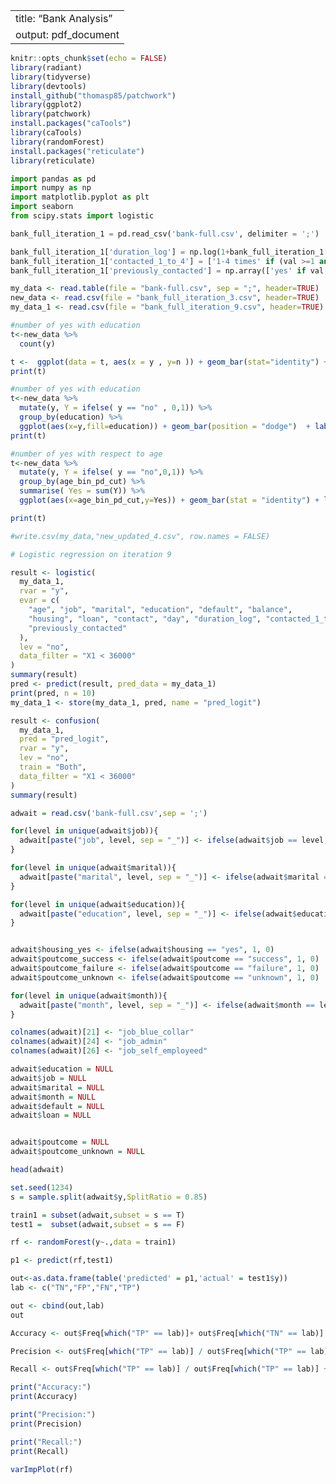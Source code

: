 
---
title: "Bank Analysis"
output: pdf_document
---

```r
knitr::opts_chunk$set(echo = FALSE)
library(radiant)
library(tidyverse)
library(devtools)
install_github("thomasp85/patchwork")
library(ggplot2)
library(patchwork)
install.packages("caTools")
library(caTools)
library(randomForest)
install.packages("reticulate")
library(reticulate)

```



```python
import pandas as pd
import numpy as np
import matplotlib.pyplot as plt
import seaborn
from scipy.stats import logistic
```




```python
bank_full_iteration_1 = pd.read_csv('bank-full.csv', delimiter = ';')
```







```python
bank_full_iteration_1['duration_log'] = np.log(1+bank_full_iteration_1['duration'])
bank_full_iteration_1['contacted_1_to_4'] = ['1-4 times' if (val >=1 and val <= 4) else 'too many times' for val in bank_full_iteration_1['campaign']]
bank_full_iteration_1['previously_contacted'] = np.array(['yes' if val > 0 else 'no' for val in bank_full_iteration_1['pdays']])


```









```r
my_data <- read.table(file = "bank-full.csv", sep = ";", header=TRUE)
new_data <- read.csv(file = "bank_full_iteration_3.csv", header=TRUE)
my_data_1 <- read.csv(file = "bank_full_iteration_9.csv", header=TRUE)

```






```r
#number of yes with education
t<-new_data %>%
  count(y) 

t <-  ggplot(data = t, aes(x = y , y=n )) + geom_bar(stat="identity") + labs(y = "Count " , x = "Client Response" , title = " Client Response Distribution ")  
print(t)
```





```r
#number of yes with education
t<-new_data %>%
  mutate(y, Y = ifelse( y == "no" , 0,1)) %>%
  group_by(education) %>%
  ggplot(aes(x=y,fill=education)) + geom_bar(position = "dodge")  + labs(y = "Count of clients" , x = "Client Response" , title = " Client Education Distribution ")  
print(t)
```





```r
#number of yes with respect to age
t<-new_data %>%
  mutate(y, Y = ifelse( y == "no",0,1)) %>%
  group_by(age_bin_pd_cut) %>%
  summarise( Yes = sum(Y)) %>%
  ggplot(aes(x=age_bin_pd_cut,y=Yes)) + geom_bar(stat = "identity") + labs(y = "Count of clients" , x = "Age intervals" , title = " Client Age Distribution ")  

print(t)

```




```r
#write.csv(my_data,"new_updated_4.csv", row.names = FALSE)

# Logistic regression on iteration 9 

result <- logistic(
  my_data_1, 
  rvar = "y", 
  evar = c(
    "age", "job", "marital", "education", "default", "balance", 
    "housing", "loan", "contact", "day", "duration_log", "contacted_1_to_4", 
    "previously_contacted"
  ), 
  lev = "no", 
  data_filter = "X1 < 36000"
)
summary(result)
pred <- predict(result, pred_data = my_data_1)
print(pred, n = 10)
my_data_1 <- store(my_data_1, pred, name = "pred_logit")
```






```r
result <- confusion(
  my_data_1, 
  pred = "pred_logit", 
  rvar = "y", 
  lev = "no", 
  train = "Both", 
  data_filter = "X1 < 36000"
)
summary(result)
```




```r

adwait = read.csv('bank-full.csv',sep = ';')

for(level in unique(adwait$job)){
  adwait[paste("job", level, sep = "_")] <- ifelse(adwait$job == level, 1, 0)
}

for(level in unique(adwait$marital)){
  adwait[paste("marital", level, sep = "_")] <- ifelse(adwait$marital == level, 1, 0)
}

for(level in unique(adwait$education)){
  adwait[paste("education", level, sep = "_")] <- ifelse(adwait$education == level, 1, 0)
}


adwait$housing_yes <- ifelse(adwait$housing == "yes", 1, 0)
adwait$poutcome_success <- ifelse(adwait$poutcome == "success", 1, 0)
adwait$poutcome_failure <- ifelse(adwait$poutcome == "failure", 1, 0)
adwait$poutcome_unknown <- ifelse(adwait$poutcome == "unknown", 1, 0)

for(level in unique(adwait$month)){
  adwait[paste("month", level, sep = "_")] <- ifelse(adwait$month == level, 1, 0)
}

colnames(adwait)[21] <- "job_blue_collar"
colnames(adwait)[24] <- "job_admin"
colnames(adwait)[26] <- "job_self_employeed"

adwait$education = NULL
adwait$job = NULL
adwait$marital = NULL
adwait$month = NULL
adwait$default = NULL
adwait$loan = NULL


adwait$poutcome = NULL
adwait$poutcome_unknown = NULL

head(adwait)

set.seed(1234)
s = sample.split(adwait$y,SplitRatio = 0.85)

train1 = subset(adwait,subset = s == T)
test1 =  subset(adwait,subset = s == F)

rf <- randomForest(y~.,data = train1)

p1 <- predict(rf,test1)

out<-as.data.frame(table('predicted' = p1,'actual' = test1$y))
lab <- c("TN","FP","FN","TP")

out <- cbind(out,lab)
out

Accuracy <- out$Freq[which("TP" == lab)]+ out$Freq[which("TN" == lab)]  / ( out$Freq[which("TP" == lab)] + out$Freq[which("TN" == lab)] ) + out$Freq[which("FP" == lab)] + out$Freq[which("FP" == lab)] 

Precision <- out$Freq[which("TP" == lab)] / out$Freq[which("TP" == lab)] +  out$Freq[which("FP" == lab)] 

Recall <- out$Freq[which("TP" == lab)] / out$Freq[which("TP" == lab)] + out$Freq[which("FN" == lab)]

print("Accuracy:")
print(Accuracy)

print("Precision:")
print(Precision)

print("Recall:")
print(Recall)

varImpPlot(rf)

```







